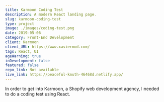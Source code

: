 ```yaml
---
title: Karmoon Coding Test
description: A modern React landing page.
slug: karmoon-coding-test
type: project
image: ./images/coding-test.png
date: 2019-05-06
category: Front-End Development
client: Karmoon
client_URL: https://www.xaviermod.com/
tags: React, UI
ageWarning: true 
inDevelopment: false
featured: false
repo_link: Not available
live_link: https://peaceful-knuth-46468d.netlify.app/
---
```


In order to get into Karmoon, a Shopify web development agency, I needed to do a coding test using React. 





